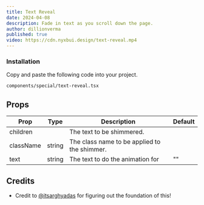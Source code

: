 ```yaml
---
title: Text Reveal 
date: 2024-04-08
description: Fade in text as you scroll down the page.
author: dillionverma
published: true
video: https://cdn.nyxbui.design/text-reveal.mp4
---
```


<ComponentPreview name="text-reveal-demo" />

<Steps>

### Installation

Copy and paste the following code into your project.

```text
components/special/text-reveal.tsx
```

<ComponentSource name="text-reveal" />

</Steps>

## Props

| Prop         | Type   | Description                                  | Default |
| ------------ | ------ | -------------------------------------------- | ------- |
| children     |        | The text to be shimmered.                    |         |
| className    | string | The class name to be applied to the shimmer. |         |
| text         | string | The text to do the animation for             | ""      |


## Credits

- Credit to [@itsarghyadas](https://twitter.com/itsarghyadas) for figuring out the foundation of this!
